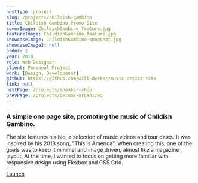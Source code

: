 ```yaml
---
postType: project
slug: /projects/childish-gambino
title: Childish Gambino Promo Site
coverImage: ChildishGambino_feature.jpg
featureImage: ChildishGambino_feature.jpg
showcaseImage: ChildishGambino-snapshot.jpg
showcaseImage2: null
order: 2
year: 2018
role: Web Designer
client: Personal Project
work: [Design, Development]
github: https://github.com/will-decker/music-artist-site
link: null
nextPage: /projects/sneaker-shop
prevPage: /projects/become-organized
---
```


### A simple one page site, promoting the music of Childish Gambino.

The site features his bio, a selection of music videos and tour dates. It was inspired by his 2018 song, "This is America". When creating this, one of the goals was to keep it minimal and image driven, almost like a magazine layout. At the time, I wanted to focus on getting more familiar with responsive design using Flexbox and CSS Grid.

<a href="https://will-decker.github.io/music-artist-site/" target="_blank">
  <div className="cta-btn">Launch</div>
</a>
